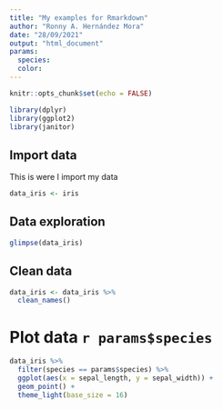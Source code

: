 ```yaml
---
title: "My examples for Rmarkdown"
author: "Ronny A. Hernández Mora"
date: "28/09/2021"
output: "html_document"
params:
  species:
  color:  
---
```


```r
knitr::opts_chunk$set(echo = FALSE)

library(dplyr)
library(ggplot2)
library(janitor)
```

##  Import data

This is were I import my data

```r
data_iris <- iris
```

## Data exploration

```r
glimpse(data_iris)
```

## Clean data

```r
data_iris <- data_iris %>% 
  clean_names()
```

# Plot data `r params$species`

```r
data_iris %>% 
  filter(species == params$species) %>% 
  ggplot(aes(x = sepal_length, y = sepal_width)) +
  geom_point() +
  theme_light(base_size = 16)
```





